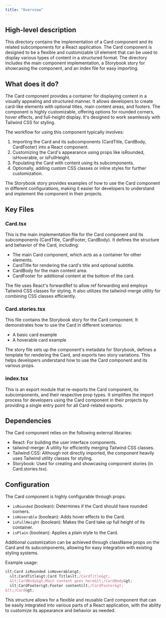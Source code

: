 ```yaml
---
title: "Overview"
---
```


## High-level description
This directory contains the implementation of a Card component and its related subcomponents for a React application. The Card component is designed to be a flexible and customizable UI element that can be used to display various types of content in a structured format. The directory includes the main component implementation, a Storybook story for showcasing the component, and an index file for easy importing.

## What does it do?
The Card component provides a container for displaying content in a visually appealing and structured manner. It allows developers to create card-like elements with optional titles, main content areas, and footers. The component is highly customizable, offering options for rounded corners, hover effects, and full-height display. It's designed to work seamlessly with Tailwind CSS for styling.

The workflow for using this component typically involves:
1. Importing the Card and its subcomponents (CardTitle, CardBody, CardFooter) into a React component.
2. Customizing the Card's appearance using props like isRounded, isHoverable, or isFullHeight.
3. Populating the Card with content using its subcomponents.
4. Optionally, adding custom CSS classes or inline styles for further customization.

The Storybook story provides examples of how to use the Card component in different configurations, making it easier for developers to understand and implement the component in their projects.

## Key Files

### Card.tsx
This is the main implementation file for the Card component and its subcomponents (CardTitle, CardFooter, CardBody). It defines the structure and behavior of the Card, including:
- The main Card component, which acts as a container for other elements.
- CardTitle for rendering the card's title and optional subtitle.
- CardBody for the main content area.
- CardFooter for additional content at the bottom of the card.

The file uses React's forwardRef to allow ref forwarding and employs Tailwind CSS classes for styling. It also utilizes the tailwind-merge utility for combining CSS classes efficiently.

### Card.stories.tsx
This file contains the Storybook story for the Card component. It demonstrates how to use the Card in different scenarios:
- A basic card example
- A hoverable card example

The story file sets up the component's metadata for Storybook, defines a template for rendering the Card, and exports two story variations. This helps developers understand how to use the Card component and its various props.

### index.tsx
This is an export module that re-exports the Card component, its subcomponents, and their respective prop types. It simplifies the import process for developers using the Card component in their projects by providing a single entry point for all Card-related exports.

## Dependencies
The Card component relies on the following external libraries:
- React: For building the user interface components.
- tailwind-merge: A utility for efficiently merging Tailwind CSS classes.
- Tailwind CSS: Although not directly imported, the component heavily uses Tailwind utility classes for styling.
- Storybook: Used for creating and showcasing component stories (in Card.stories.tsx).

## Configuration
The Card component is highly configurable through props:
- `isRounded` (boolean): Determines if the Card should have rounded corners.
- `isHoverable` (boolean): Adds hover effects to the Card.
- `isFullHeight` (boolean): Makes the Card take up full height of its container.
- `isPlain` (boolean): Applies a plain style to the Card.

Additional customization can be achieved through className props on the Card and its subcomponents, allowing for easy integration with existing styling systems.

Example usage:

```jsx
&lt;Card isRounded isHoverable&gt;
  &lt;CardTitle&gt;Card Title&lt;/CardTitle&gt;
  &lt;CardBody&gt;Main content goes here&lt;/CardBody&gt;
  &lt;CardFooter&gt;Footer content&lt;/CardFooter&gt;
&lt;/Card&gt;
```

This structure allows for a flexible and reusable Card component that can be easily integrated into various parts of a React application, with the ability to customize its appearance and behavior as needed.